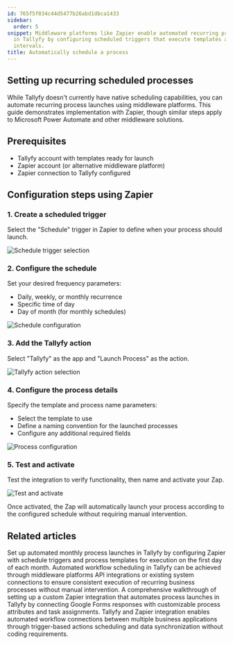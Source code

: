 ```yaml
---
id: 765f5f034c44d5477b26abd1dbca1433
sidebar:
  order: 5
snippet: Middleware platforms like Zapier enable automated recurring process launches
  in Tallyfy by configuring scheduled triggers that execute templates at specified
  intervals.
title: Automatically schedule a process
---
```


## Setting up recurring scheduled processes

While Tallyfy doesn't currently have native scheduling capabilities, you can automate recurring process launches using middleware platforms. This guide demonstrates implementation with Zapier, though similar steps apply to Microsoft Power Automate and other middleware solutions.

## Prerequisites

* Tallyfy account with templates ready for launch
* Zapier account (or alternative middleware platform)
* Zapier connection to Tallyfy configured

## Configuration steps using Zapier

### 1. Create a scheduled trigger

Select the "Schedule" trigger in Zapier to define when your process should launch.

![Schedule trigger selection](https://screenshots.tallyfy.com/zapier-schedule-1.gif)

### 2. Configure the schedule

Set your desired frequency parameters:
* Daily, weekly, or monthly recurrence
* Specific time of day
* Day of month (for monthly schedules)

![Schedule configuration](https://screenshots.tallyfy.com/zapier-schedule-2.gif)

### 3. Add the Tallyfy action

Select "Tallyfy" as the app and "Launch Process" as the action.

![Tallyfy action selection](https://screenshots.tallyfy.com/zapier-schedule-3.gif)

### 4. Configure the process details

Specify the template and process name parameters:
* Select the template to use
* Define a naming convention for the launched processes
* Configure any additional required fields

![Process configuration](https://screenshots.tallyfy.com/zapier-schedule-4.gif)

### 5. Test and activate

Test the integration to verify functionality, then name and activate your Zap.

![Test and activate](https://screenshots.tallyfy.com/zapier-schedule-5.gif)

Once activated, the Zap will automatically launch your process according to the configured schedule without requiring manual intervention.


## Related articles
<CardGrid>
<LinkTitleCard header="<b>Zapier > Automate monthly process launch with Zapier</b>" href="/products/pro/integrations/middleware/zapier/how-to-automate-monthly-process-launch-with-zapier/" > Set up automated monthly process launches in Tallyfy by configuring Zapier with schedule triggers and process templates for execution on the first day of each month. </LinkTitleCard>
<LinkTitleCard header="<b>Triggers > Launch via a schedule</b>" href="/products/pro/launching/triggers/via-recurring-schedule/" > Automated workflow scheduling in Tallyfy can be achieved through middleware platforms API integrations or existing system connections to ensure consistent execution of recurring business processes without manual intervention. </LinkTitleCard>
<LinkTitleCard header="<b>Zapier > Action to 'Launch Process'</b>" href="/products/pro/integrations/middleware/zapier/how-to-customize-your-tallyfy-zap-for-launch-process/" > A comprehensive walkthrough of setting up a custom Zapier integration that automates process launches in Tallyfy by connecting Google Forms responses with customizable process attributes and task assignments. </LinkTitleCard>
<LinkTitleCard header="<b>Middleware > Zapier</b>" href="/products/pro/integrations/middleware/zapier/" > Tallyfy and Zapier integration enables automated workflow connections between multiple business applications through trigger-based actions scheduling and data synchronization without coding requirements. </LinkTitleCard>
</CardGrid>